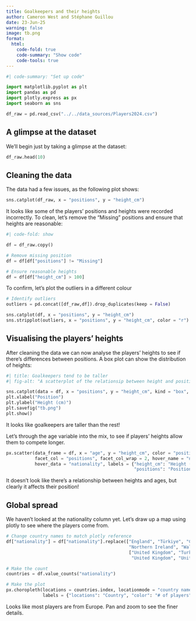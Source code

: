 ```yaml
---
title: Goalkeepers and their heights
author: Cameron West and Stéphane Guillou
date: 23-Jun-25
warning: false
image: tb.png
format:
  html:
    code-fold: true
    code-summary: "Show code"
    code-tools: true
---
```


```python
#| code-summary: "Set up code"

import matplotlib.pyplot as plt
import pandas as pd
import plotly.express as px
import seaborn as sns

df_raw = pd.read_csv("../../data_sources/Players2024.csv")
```

## A glimpse at the dataset

We'll begin just by taking a glimpse at the dataset:

```python
df_raw.head(10)
```

## Cleaning the data
The data had a few issues, as the following plot shows:

```python
sns.catplot(df_raw, x = "positions", y = "height_cm")
```

It looks like some of the players' positions and heights were recorded incorrectly. To clean, let's remove the "Missing" positions and ensure that heights are reasonable:

```python
#| code-fold: show

df = df_raw.copy()

# Remove missing position
df = df[df["positions"] != "Missing"]

# Ensure reasonable heights
df = df[df["height_cm"] > 100]
```

To confirm, let's plot the outliers in a different colour

```python
# Identify outliers
outliers = pd.concat([df_raw,df]).drop_duplicates(keep = False)

sns.catplot(df, x = "positions", y = "height_cm")
sns.stripplot(outliers, x = "positions", y = "height_cm", color = "r")
```

## Visualising the players' heights

After cleaning the data we can now analyse the players' heights to see if there's differences between positions. A box plot can show the distribution of heights:

```python
#| title: Goalkeepers tend to be taller
#| fig-alt: "A scatterplot of the relationsip between height and position."

sns.catplot(data = df, x = "positions", y = "height_cm", kind = "box", order = ["Goalkeeper", "Defender", "Midfield", "Attack"])
plt.xlabel("Position")
plt.ylabel("Height (cm)")
plt.savefig("tb.png")
plt.show()
```

It looks like goalkeepers are taller than the rest! 

Let's through the age variable into the mix, to see if players' heights allow them to compete longer.

```python
px.scatter(data_frame = df, x = "age", y = "height_cm", color = "positions",
           facet_col = "positions", facet_col_wrap = 2, hover_name = "name",
           hover_data = "nationality", labels = {"height_cm": "Height (cm)",
                                                 "positions": "Position"})
```


It doesn't look like there's a relationship between heights and ages, but clearly it affects their position!

## Global spread

We haven't looked at the nationality column yet. Let's draw up a map using plotly to see where the players come from. 

```python

# Change country names to match plotly reference
df["nationality"] = df["nationality"].replace(["England", "Türkiye", "Cote d'Ivoire", 
                                               "Northern Ireland", "Wales"], 
                                               ["United Kingdom", "Turkey", "Ivory Coast",
                                                "United Kingdom", "United Kingdom"])

# Make the count
countries = df.value_counts("nationality")

# Make the plot
px.choropleth(locations = countries.index, locationmode = "country names", color = countries,
              labels = {"locations": "Country", "color": "# of players"})
```

Looks like most players are from Europe. Pan and zoom to see the finer details.













